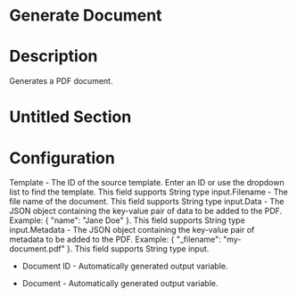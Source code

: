 ﻿# Generate Document

# Description

Generates a PDF document.

# Untitled Section

# Configuration

Template - The ID of the source template. Enter an ID or use the dropdown list
            to find the template. This field supports String type input.Filename - The file name of the document. This field supports
              String type input.Data - The JSON object containing the key-value pair of data to be added to the
            PDF. Example: { "name": "Jane Doe" }. This field supports
              String type input.Metadata - The JSON object containing the key-value pair of metadata to be
            added to the PDF. Example: { "_filename": "my-document.pdf" }. This
            field supports String type input.









* Document ID - Automatically generated output variable.

* Document - Automatically generated output variable.
